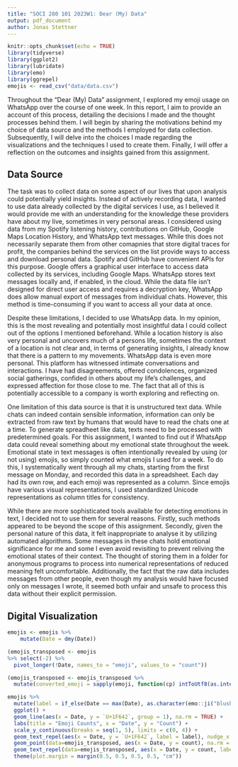 ```yaml
---
title: "SOCI 280 101 2023W1: Dear (My) Data"
output: pdf_document
author: Jonas Stettner
---
```


```r
knitr::opts_chunk$set(echo = TRUE)
library(tidyverse)
library(ggplot2)
library(lubridate)
library(emo)
library(ggrepel)
emojis <- read_csv("data/data.csv")
```


Throughout the "Dear (My) Data" assignment, I explored my emoji usage on WhatsApp over the course of one week. In this report, I aim to provide an account of this process, detailing the decisions I made and the thought processes behind them. I will begin by sharing the motivations behind my choice of data source and the methods I employed for data collection. Subsequently, I will delve into the choices I made regarding the visualizations and the techniques I used to create them. Finally, I will offer a reflection on the outcomes and insights gained from this assignment.

## Data Source

The task was to collect data on some aspect of our lives that upon analysis could potentially yield insights. Instead of actively recording data, I wanted to use data already collected by the digital services I use, as I believed it would provide me with an understanding for the knowledge these providers have about my live, sometimes in very personal areas. I considered using data from my Spotify listening history, contributions on GitHub, Google Maps Location History, and WhatsApp text messages. While this does not necessarily separate them from other comapnies that store digital traces for profit, the companies behind the services on the list provide ways to access and download personal data. Spotify and GitHub have convenient APIs for this purpose. Google offers a graphical user interface to access data collected by its services, including Google Maps. WhatsApp stores text messages locally and, if enabled, in the cloud. While the data file isn't designed for direct user access and requires a decryption key, WhatsApp does allow manual export of messages from individual chats. However, this method is time-consuming if you want to access all your data at once.

Despite these limitations, I decided to use WhatsApp data. In my opinion, this is the most revealing and potentially most insightful data I could collect out of the options I mentioned beforehand. While a location history is also very personal and uncovers much of a persons life, sometimes the context of a location is not clear and, in terms of generating insights, I already know that there is a pattern to my movements. WhatsApp data is even more personal. This platform has witnessed intimate conversations and interactions. I have had disagreements, offered condolences, organized social gatherings, confided in others about my life's challenges, and expressed affection for those close to me. The fact that all of this is potentially accessible to a company is worth exploring and reflecting on. 

One limitation of this data source is that it is unstructured text data. While chats can indeed contain sensible information, information can only be extracted from raw text by humans that would have to read the chats one at a time. To generate spreadheet like data, texts need to be processed with predetermined goals. For this assignment, I wanted to find out if WhatsApp data could reveal something about my emotional state throughout the week. Emotional state in text messages is often intentionally revealed by using (or not using) emojis, so simply counted what emojis I used for a week. To do this, I systematically went through all my chats, starting from the first message on Monday, and recorded this data in a spreadsheet. Each day had its own row, and each emoji was represented as a column. Since emojis have various visual representations, I used standardized Unicode representations as column titles for consistency.

While there are more sophisticated tools available for detecting emotions in text, I decided not to use them for several reasons. Firstly, such methods appeared to be beyond the scope of this assignment. Secondly, given the personal nature of this data, it felt inappropriate to analyse it by utilizing automated algorithms. Some messages in these chats hold emotional significance for me and some I even avoid revisiting to prevent reliving the emotional states of their context. The thought of storing them in a folder for anonymous programs to process into numerical representations of reduced meaning felt uncomfortable. Additionally, the fact that the raw data includes messages from other people, even though my analysis would have focused only on messages I wrote, it seemed both unfair and unsafe to process this data without their explicit permission.

## Digital Visualization

```r
emojis <- emojis %>%
    mutate(Date = dmy(Date))

(emojis_transposed <- emojis 
%>% select(-2) %>%
  pivot_longer(!Date, names_to = "emoji", values_to = "count"))

(emojis_transposed <- emojis_transposed %>% 
  mutate(converted_emoji = sapply(emoji, function(cp) intToUtf8(as.integer(sub("U\\+", "0x", cp))))))
```
```r
emojis %>%
  mutate(label = if_else(Date == max(Date), as.character(emo::ji("blush")), NA_character_)) %>%
  ggplot() +
  geom_line(aes(x = Date, y = `U+1F642`, group = 1), na.rm = TRUE) +
  labs(title = "Emoji Counts", x = "Date", y = "Count") +
  scale_y_continuous(breaks = seq(1, 5), limits = c(0, 4)) +
  geom_text_repel(aes(x = Date, y = `U+1F642`, label = label), nudge_x = 1, na.rm = TRUE, size = 12) +
  geom_point(data=emojis_transposed, aes(x = Date, y = count), na.rm = TRUE) +
  geom_text_repel(data=emojis_transposed, aes(x = Date, y = count, label = converted_emoji), segment.color = 'transparent', nudge_y = 0.2, na.rm = TRUE, size = 12) +
  theme(plot.margin = margin(0.5, 0.5, 0.5, 0.5, "cm"))
```
